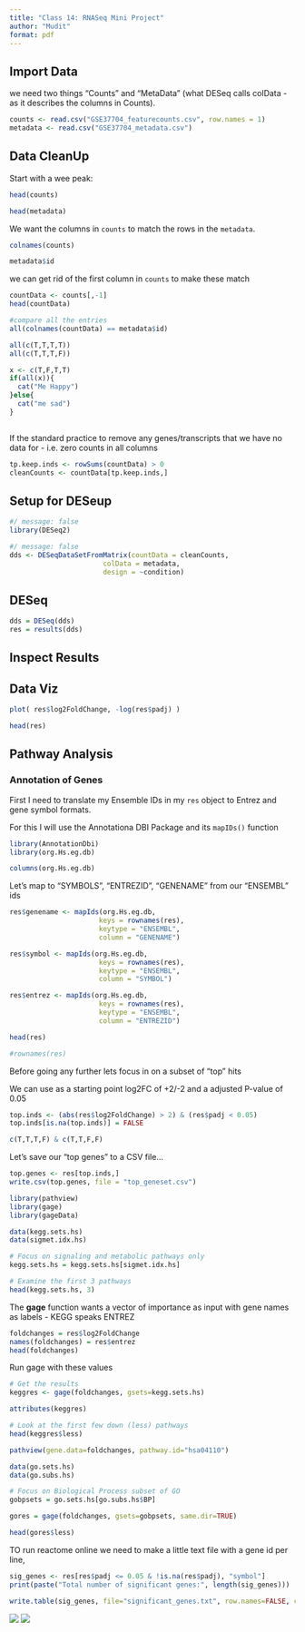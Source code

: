 ```yaml
---
title: "Class 14: RNASeq Mini Project"
author: "Mudit"
format: pdf
---
```


## Import Data

we need two things "Counts" and "MetaData" (what DESeq calls colData - as it describes the columns in Counts).

```r
counts <- read.csv("GSE37704_featurecounts.csv", row.names = 1)
metadata <- read.csv("GSE37704_metadata.csv")
```

## Data CleanUp

Start with a wee peak:

```r
head(counts)
```

```r
head(metadata)
```
We want the columns in `counts` to match the rows in the ` metadata`.

```r
colnames(counts)
```

```r
metadata$id
```

we can get rid of the first column in `counts` to make these match

```r
countData <- counts[,-1]
head(countData)
```

```r
#compare all the entries
all(colnames(countData) == metadata$id)
```

```r
all(c(T,T,T,T))
all(c(T,T,T,F))
```

```r
x <- c(T,F,T,T)
if(all(x)){
  cat("Me Happy")
}else{
  cat("me sad")
}
  
```


If the standard practice to remove any genes/transcripts that we have no data for - i.e. zero counts in all columns

```r
tp.keep.inds <- rowSums(countData) > 0
cleanCounts <- countData[tp.keep.inds,]

```
## Setup for DESeup

```r
#/ message: false
library(DESeq2)
```

```r
#/ message: false
dds <- DESeqDataSetFromMatrix(countData = cleanCounts, 
                       colData = metadata,
                       design = ~condition)
```

## DESeq

```r
dds = DESeq(dds)
res = results(dds)
```


## Inspect Results

## Data Viz

```r
plot( res$log2FoldChange, -log(res$padj) )
```

```r
head(res)
```

## Pathway Analysis

### Annotation of Genes

First I need to translate my Ensemble IDs in my `res` object to Entrez and gene symbol formats.

For this I will use the Annotationa DBI Package and its `mapIDs()` function

```r
library(AnnotationDbi)
library(org.Hs.eg.db)
```

```r
columns(org.Hs.eg.db)
```
Let's map to "SYMBOLS",  "ENTREZID", "GENENAME" from our "ENSEMBL" ids

```r
res$genename <- mapIds(org.Hs.eg.db, 
                      keys = rownames(res), 
                      keytype = "ENSEMBL",
                      column = "GENENAME")

res$symbol <- mapIds(org.Hs.eg.db, 
                      keys = rownames(res), 
                      keytype = "ENSEMBL",
                      column = "SYMBOL")

res$entrez <- mapIds(org.Hs.eg.db, 
                      keys = rownames(res), 
                      keytype = "ENSEMBL",
                      column = "ENTREZID")

head(res)
```


```r
#rownames(res)
```

Before going any further lets focus in on a subset of "top" hits 

We can use as a starting point log2FC of +2/-2 and a adjusted P-value of 0.05

```r
top.inds <- (abs(res$log2FoldChange) > 2) & (res$padj < 0.05)
top.inds[is.na(top.inds)] = FALSE
```

```r
c(T,T,T,F) & c(T,T,F,F)
```


Let's save our "top genes" to a CSV file...

```r
top.genes <- res[top.inds,]
write.csv(top.genes, file = "top_geneset.csv")
```

```r
library(pathview)
library(gage)
library(gageData)

data(kegg.sets.hs)
data(sigmet.idx.hs)

# Focus on signaling and metabolic pathways only
kegg.sets.hs = kegg.sets.hs[sigmet.idx.hs]

# Examine the first 3 pathways
head(kegg.sets.hs, 3)
```

The **gage** function wants a vector of importance as input with gene names as labels - KEGG speaks ENTREZ

```r
foldchanges = res$log2FoldChange
names(foldchanges) = res$entrez
head(foldchanges)
```
Run gage with these values
```r
# Get the results
keggres <- gage(foldchanges, gsets=kegg.sets.hs)
```

```r
attributes(keggres)
```

```r
# Look at the first few down (less) pathways
head(keggres$less)
```

```r
pathview(gene.data=foldchanges, pathway.id="hsa04110")
```

```r
data(go.sets.hs)
data(go.subs.hs)

# Focus on Biological Process subset of GO
gobpsets = go.sets.hs[go.subs.hs$BP]

gores = gage(foldchanges, gsets=gobpsets, same.dir=TRUE)

head(gores$less)
```

TO run reactome online we need to make a little text file with a gene id per line,

```r
sig_genes <- res[res$padj <= 0.05 & !is.na(res$padj), "symbol"]
print(paste("Total number of significant genes:", length(sig_genes)))
```




```r

write.table(sig_genes, file="significant_genes.txt", row.names=FALSE, col.names=FALSE, quote=FALSE)

```

![](R-HSA-69278.png)
![](R-HSA-5358351.png)
